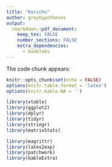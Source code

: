 ```yaml
---
title: "Kericho"
author: greyhypotheses
output:
  rmarkdown::pdf_document:
    keep_tex: FALSE
    number_sections: FALSE
    extra_dependencies:
      - booktabs
---
```




The code chunk appears:
```r
knitr::opts_chunk$set(echo = FALSE)
options(knitr.table.format = 'latex')
options(knitr.kable.NA = '')
```

<!--- import --->
```r
library(xtable)
library(ggplot2)
library(dplyr)
library(tidyr)
library(stringr)
library(matrixStats)

library(magrittr)
library(latex2exp)
library(patchwork)
library(kableExtra)
```
